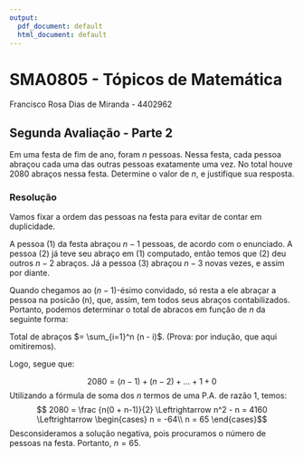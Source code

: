 ```yaml
---
output:
  pdf_document: default
  html_document: default
---
```


# SMA0805 - Tópicos de Matemática

 Francisco Rosa Dias de Miranda - 4402962

##  Segunda Avaliação - Parte 2

Em uma festa de fim de ano, foram $n$ pessoas. Nessa festa, cada pessoa abraçou cada uma das
outras pessoas exatamente uma vez. No total houve 2080 abraços nessa festa. Determine o valor de $n$, e justifique sua resposta.

### Resolução

Vamos fixar a ordem das pessoas na festa para evitar de contar em duplicidade.

A pessoa (1) da festa abraçou $n-1$ pessoas, de acordo com o enunciado. A pessoa (2) já teve seu abraço em (1) computado, então temos que (2) deu outros $n-2$ abraços. Já a pessoa (3) abraçou $n-3$ novas vezes, e assim por diante. 

Quando chegamos ao $(n-1)$-ésimo convidado, só resta a ele abraçar a pessoa na posicão (n), que, assim, tem todos seus abraços contabilizados. Portanto, podemos determinar o total de abracos em função de $n$ da seguinte forma:

Total de abraços $= \sum_{i=1}^n (n - i)$. (Prova: por indução, que aqui omitiremos).

Logo, segue que:

$$ 2080 = (n-1) + (n-2) + ... + 1 + 0$$
Utilizando a fórmula de soma dos $n$ termos de uma P.A. de razão 1, temos:
$$ 2080 = \frac {n(0 + n-1)}{2}  \Leftrightarrow n^2 - n = 4160 \Leftrightarrow \begin{cases}
n = -64\\
n = 65
\end{cases}$$
Desconsideramos a solução negativa, pois procuramos o número de pessoas na festa. Portanto, 
$n = 65$.
